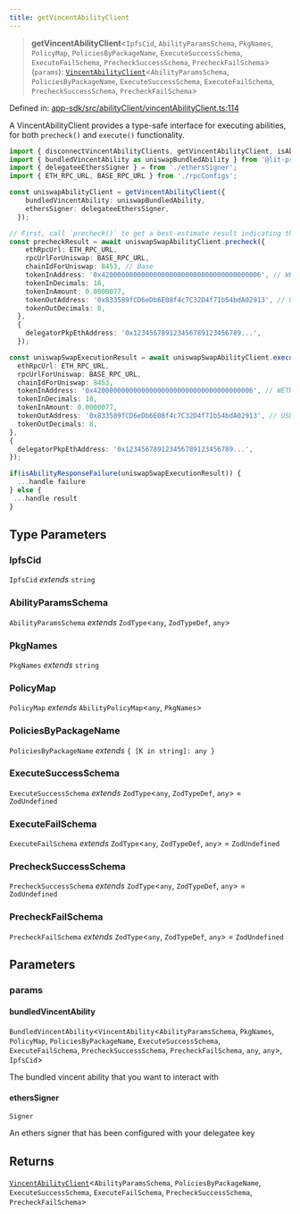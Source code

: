 ```yaml
---
title: getVincentAbilityClient
---
```


> **getVincentAbilityClient**\<`IpfsCid`, `AbilityParamsSchema`, `PkgNames`, `PolicyMap`, `PoliciesByPackageName`, `ExecuteSuccessSchema`, `ExecuteFailSchema`, `PrecheckSuccessSchema`, `PrecheckFailSchema`\>(`params`): [`VincentAbilityClient`](/api-reference/app-sdk/abilityClient/interfaces/VincentAbilityClient)\<`AbilityParamsSchema`, `PoliciesByPackageName`, `ExecuteSuccessSchema`, `ExecuteFailSchema`, `PrecheckSuccessSchema`, `PrecheckFailSchema`\>

Defined in: [app-sdk/src/abilityClient/vincentAbilityClient.ts:114](https://github.com/LIT-Protocol/Vincent/blob/1c902a7c278246adaf4479901c6e2d38e00321e5/packages/libs/app-sdk/src/abilityClient/vincentAbilityClient.ts#L114)

A VincentAbilityClient provides a type-safe interface for executing abilities, for both `precheck()`
and `execute()` functionality.

```typescript
import { disconnectVincentAbilityClients, getVincentAbilityClient, isAbilityResponseFailure } from '@lit-protocol/vincent-app-sdk/abilityClient';
import { bundledVincentAbility as uniswapBundledAbility } from '@lit-protocol/vincent-ability-uniswap-swap';
import { delegateeEthersSigner } = from './ethersSigner';
import { ETH_RPC_URL, BASE_RPC_URL } from './rpcConfigs';

const uniswapAbilityClient = getVincentAbilityClient({
    bundledVincentAbility: uniswapBundledAbility,
    ethersSigner: delegateeEthersSigner,
  });

// First, call `precheck()` to get a best-estimate result indicating that the ability execution in the LIT action runtime will not fail
const precheckResult = await uniswapSwapAbilityClient.precheck({
    ethRpcUrl: ETH_RPC_URL,
    rpcUrlForUniswap: BASE_RPC_URL,
    chainIdForUniswap: 8453, // Base
    tokenInAddress: '0x4200000000000000000000000000000000000006', // WETH
    tokenInDecimals: 18,
    tokenInAmount: 0.0000077,
    tokenOutAddress: '0x833589fCD6eDb6E08f4c7C32D4f71b54bdA02913', // USDC on Base
    tokenOutDecimals: 8,
  },
  {
    delegatorPkpEthAddress: '0x123456789123456789123456789...',
  });

const uniswapSwapExecutionResult = await uniswapSwapAbilityClient.execute({
  ethRpcUrl: ETH_RPC_URL,
  rpcUrlForUniswap: BASE_RPC_URL,
  chainIdForUniswap: 8453,
  tokenInAddress: '0x4200000000000000000000000000000000000006', // WETH
  tokenInDecimals: 18,
  tokenInAmount: 0.0000077,
  tokenOutAddress: '0x833589fCD6eDb6E08f4c7C32D4f71b54bdA02913', // USDC on Base
  tokenOutDecimals: 8,
},
{
  delegatorPkpEthAddress: '0x123456789123456789123456789...',
});

if(isAbilityResponseFailure(uniswapSwapExecutionResult)) {
  ...handle failure
} else {
 ...handle result
}
```

## Type Parameters

### IpfsCid

`IpfsCid` *extends* `string`

### AbilityParamsSchema

`AbilityParamsSchema` *extends* `ZodType`\<`any`, `ZodTypeDef`, `any`\>

### PkgNames

`PkgNames` *extends* `string`

### PolicyMap

`PolicyMap` *extends* `AbilityPolicyMap`\<`any`, `PkgNames`\>

### PoliciesByPackageName

`PoliciesByPackageName` *extends* `{ [K in string]: any }`

### ExecuteSuccessSchema

`ExecuteSuccessSchema` *extends* `ZodType`\<`any`, `ZodTypeDef`, `any`\> = `ZodUndefined`

### ExecuteFailSchema

`ExecuteFailSchema` *extends* `ZodType`\<`any`, `ZodTypeDef`, `any`\> = `ZodUndefined`

### PrecheckSuccessSchema

`PrecheckSuccessSchema` *extends* `ZodType`\<`any`, `ZodTypeDef`, `any`\> = `ZodUndefined`

### PrecheckFailSchema

`PrecheckFailSchema` *extends* `ZodType`\<`any`, `ZodTypeDef`, `any`\> = `ZodUndefined`

## Parameters

### params

#### bundledVincentAbility

`BundledVincentAbility`\<`VincentAbility`\<`AbilityParamsSchema`, `PkgNames`, `PolicyMap`, `PoliciesByPackageName`, `ExecuteSuccessSchema`, `ExecuteFailSchema`, `PrecheckSuccessSchema`, `PrecheckFailSchema`, `any`, `any`\>, `IpfsCid`\>

The bundled vincent ability that you want to interact with

#### ethersSigner

`Signer`

An ethers signer that has been configured with your delegatee key

## Returns

[`VincentAbilityClient`](/api-reference/app-sdk/abilityClient/interfaces/VincentAbilityClient)\<`AbilityParamsSchema`, `PoliciesByPackageName`, `ExecuteSuccessSchema`, `ExecuteFailSchema`, `PrecheckSuccessSchema`, `PrecheckFailSchema`\>
